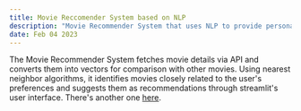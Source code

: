 ```yaml
---
title: Movie Reccomender System based on NLP
description: "Movie Recommender System that uses NLP to provide personalized movie recommendations based on user similarity indexes."
date: Feb 04 2023
---
```


The Movie Recommender System fetches movie details via API and converts them into vectors for comparison with other movies. Using nearest neighbor algorithms, it identifies movies closely related to the user's preferences and suggests them as recommendations through streamlit's user interface. There's another one [here](https://huggingface.co/spaces/aayushrawat/recommender-model).
